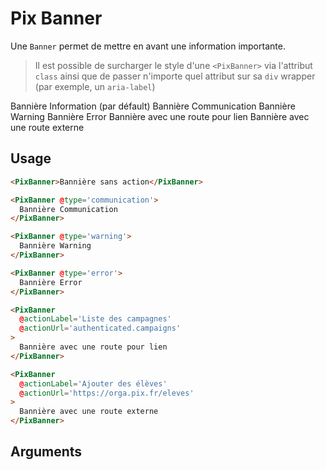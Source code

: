 
<Meta
  title='Notification/Banner'
  component='PixBanner'
  decorators={[centered]}
  argTypes={stories.argsTypes}
/>

# Pix Banner

Une `Banner` permet de mettre en avant une information importante.

> Il est possible de surcharger le style d'une `<PixBanner>` via l'attribut `class` ainsi que de passer n'importe quel attribut sur sa `div` wrapper (par exemple, un `aria-label`)

<Canvas isColumn>
  Bannière Information (par défault)
  <Story name="Default Banner" story={stories.defaultBanner} height={100} />
  Bannière Communication
  <Story name="Banner with a message" story={stories.communicationBanner} height={100} />
  Bannière Warning
  <Story name="Banner with a warning message" story={stories.warningBanner} height={100} />
  Bannière Error
  <Story name="Banner with a error message" story={stories.errorBanner} height={100} />
  Bannière avec une route pour lien
  <Story name="Banner with internal link" story={stories.bannerWithInternalLink} height={100} />
  Bannière avec une route externe
  <Story name="Banner with external link" story={stories.bannerWithExternalLink} height={100} />
</Canvas>

## Usage

```html
<PixBanner>Bannière sans action</PixBanner>

<PixBanner @type='communication'>
  Bannière Communication
</PixBanner>

<PixBanner @type='warning'>
  Bannière Warning
</PixBanner>

<PixBanner @type='error'>
  Bannière Error
</PixBanner>

<PixBanner
  @actionLabel='Liste des campagnes'
  @actionUrl='authenticated.campaigns'
>
  Bannière avec une route pour lien
</PixBanner>

<PixBanner
  @actionLabel='Ajouter des élèves'
  @actionUrl='https://orga.pix.fr/eleves'
>
  Bannière avec une route externe
</PixBanner>

```

## Arguments

<ArgsTable story="Banner with internal link" />
